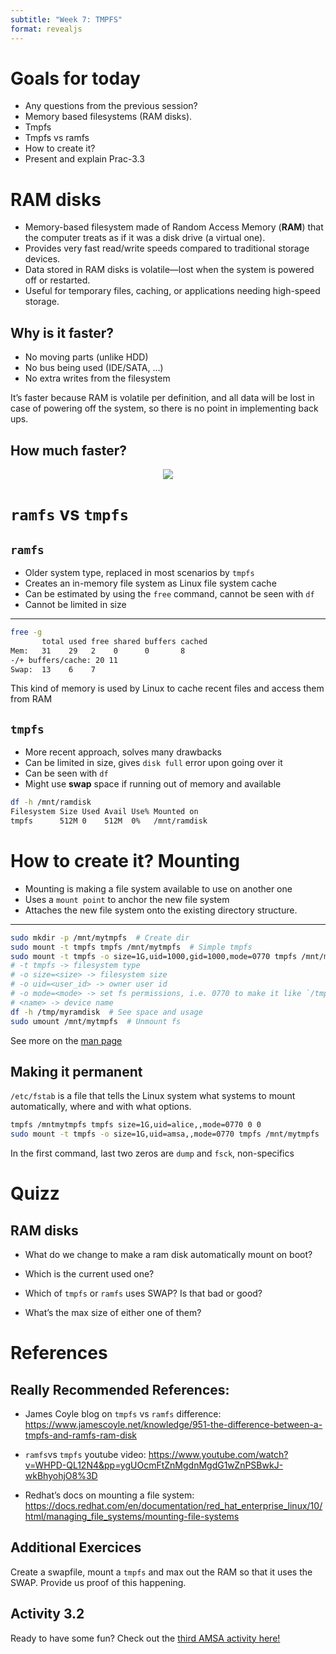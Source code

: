 ```yaml
---
subtitle: "Week 7: TMPFS"
format: revealjs
---
```


# Goals for today

-   Any questions from the previous session?
-   Memory based filesystems (RAM disks).
-   Tmpfs
-   Tmpfs vs ramfs
-   How to create it?
-   Present and explain Prac-3.3

# RAM disks

-   Memory-based filesystem made of Random Access Memory (**RAM**) that the computer treats as if it was a disk drive (a virtual one).
-   Provides very fast read/write speeds compared to traditional storage devices.
-   Data stored in RAM disks is volatile—lost when the system is powered off or restarted.
-   Useful for temporary files, caching, or applications needing high-speed storage.

## Why is it faster?

-   No moving parts (unlike HDD)
-   No bus being used (IDE/SATA, ...)
-   No extra writes from the filesystem

::: {.fragment .callout-note}
It's faster because RAM is volatile per definition, and all data will be lost in case of powering off the system, so there is no point in implementing back ups.
:::

## How much faster?

::: {.fragment style="text-align:center;"}
<img src="figures/week-6/speed.png"/>
:::

# `ramfs` vs `tmpfs`

## `ramfs`

-   Older system type, replaced in most scenarios by `tmpfs`
-   Creates an in-memory file system as Linux file system cache
-   Can be estimated by using the `free` command, cannot be seen with `df`
-   Cannot be limited in size

------------------------------------------------------------------------

``` bash
free -g
       total used free shared buffers cached
Mem:   31    29   2    0      0       8
-/+ buffers/cache: 20 11
Swap:  13    6    7
```

::: {.callout-note .fragment}
This kind of memory is used by Linux to cache recent files and access them from RAM
:::

## `tmpfs`

-   More recent approach, solves many drawbacks
-   Can be limited in size, gives `disk full` error upon going over it
-   Can be seen with `df`
-   Might use **swap** space if running out of memory and available

::: fragment
``` bash
df -h /mnt/ramdisk
Filesystem Size Used Avail Use% Mounted on
tmpfs      512M 0    512M  0%   /mnt/ramdisk
```
:::

# How to create it? Mounting

-   Mounting is making a file system available to use on another one
-   Uses a `mount point` to anchor the new file system
-   Attaches the new file system onto the existing directory structure.

------------------------------------------------------------------------

``` .bash
sudo mkdir -p /mnt/mytmpfs  # Create dir
sudo mount -t tmpfs tmpfs /mnt/mytmpfs  # Simple tmpfs
sudo mount -t tmpfs -o size=1G,uid=1000,gid=1000,mode=0770 tmpfs /mnt/mytmpfs
# -t tmpfs -> filesystem type
# -o size=<size> -> filesystem size
# -o uid=<user_id> -> owner user id
# -o mode=<mode> -> set fs permissions, i.e. 0770 to make it like `/tmp`
# <name> -> device name
df -h /tmp/myramdisk  # See space and usage
sudo umount /mnt/mytmpfs  # Unmount fs
```

See more on the [man page](https://www.man7.org/linux/man-pages/man8/mount.8.html)

## Making it permanent

`/etc/fstab` is a file that tells the Linux system what systems to mount automatically, where and with what options.

``` bash
tmpfs /mntmytmpfs tmpfs size=1G,uid=alice,,mode=0770 0 0
sudo mount -t tmpfs -o size=1G,uid=amsa,,mode=0770 tmpfs /mnt/mytmpfs
```

In the first command, last two zeros are `dump` and `fsck`, non-specifics

# Quizz

## RAM disks

-   What do we change to make a ram disk automatically mount on boot?

-   Which is the current used one?

-   Which of `tmpfs` or `ramfs` uses SWAP? Is that bad or good?

-   What's the max size of either one of them?

# References

## Really Recommended References: {.smaller}

-   James Coyle blog on `tmpfs` vs `ramfs` difference: <https://www.jamescoyle.net/knowledge/951-the-difference-between-a-tmpfs-and-ramfs-ram-disk>

-   `ramfs`vs `tmpfs` youtube video: <https://www.youtube.com/watch?v=WHPD-QL12N4&pp=ygUOcmFtZnMgdnMgdG1wZnPSBwkJ-wkBhyohjO8%3D>

-   Redhat's docs on mounting a file system: <https://docs.redhat.com/en/documentation/red_hat_enterprise_linux/10/html/managing_file_systems/mounting-file-systems>

## Additional Exercices {#extra .smaller}

Create a swapfile, mount a `tmpfs` and max out the RAM so that it uses the SWAP. Provide us proof of this happening.

## Activity 3.2 {.smaller}

Ready to have some fun? Check out the [third AMSA activity here!](/activities/act-3.qmd#)
